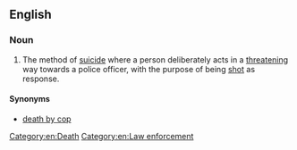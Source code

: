 ==English==
{{wikipedia}}

===Noun===
{{en-noun|suicides by cop}}

# {{informal}} The method of [[suicide]] where a person deliberately acts in a [[threatening]] way towards a police officer, with the purpose of being [[shot]] as response.

====Synonyms====
* [[death by cop]]

[[Category:en:Death]]
[[Category:en:Law enforcement]]
